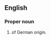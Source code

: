 ==English==

===Proper noun===
{{en-proper noun}}

# {{surname|rare|from=German|dot=}} of German origin.